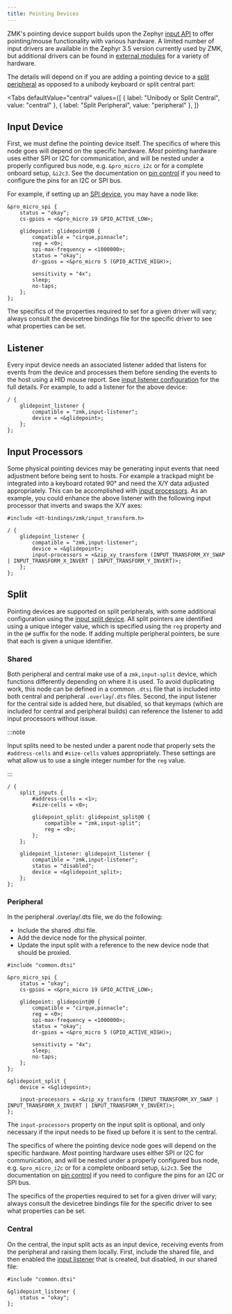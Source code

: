 ```yaml
---
title: Pointing Devices
---
```



ZMK's pointing device support builds upon the Zephyr [input API](https://docs.zephyrproject.org/3.5.0/services/input/index.html) to offer pointing/mouse functionality with various hardware. A limited number of input drivers are available in the Zephyr 3.5 version currently used by ZMK, but additional drivers can be found in [external modules](../../features/modules.mdx) for a variety of hardware.

The details will depend on if you are adding a pointing device to a [split peripheral](../../features/split-keyboards.md#central-and-peripheral-roles) as opposed to a unibody keyboard or split central part:

<Tabs
  defaultValue="central"
  values={[
    { label: "Unibody or Split Central", value: "central" },
    { label: "Split Peripheral", value: "peripheral" },
  ]}
>
  <TabItem value="central">

## Input Device

First, we must define the pointing device itself. The specifics of where this node goes will depend on the specific hardware. _Most_ pointing hardware uses either SPI or I2C for communication, and will be nested under a properly configured bus node, e.g. `&pro_micro_i2c` or for a complete onboard setup, `&i2c3`. See the documentation on [pin control](./pinctrl.mdx) if you need to configure the pins for an I2C or SPI bus.

For example, if setting up an [SPI device](https://github.com/zmkfirmware/zephyr/blob/v3.5.0%2Bzmk-fixes/dts/bindings/spi/spi-device.yaml), you may have a node like:

```dts
&pro_micro_spi {
    status = "okay";
    cs-gpios = <&pro_micro 19 GPIO_ACTIVE_LOW>;

    glidepoint: glidepoint@0 {
        compatible = "cirque,pinnacle";
        reg = <0>;
        spi-max-frequency = <1000000>;
        status = "okay";
        dr-gpios = <&pro_micro 5 (GPIO_ACTIVE_HIGH)>;

        sensitivity = "4x";
        sleep;
        no-taps;
    };
};
```

The specifics of the properties required to set for a given driver will vary; always consult the devicetree bindings file for the specific driver to see what properties can be set.

## Listener

Every input device needs an associated listener added that listens for events from the device and processes them before sending the events to the host using a HID mouse report. See [input listener configuration](../../config/pointing.md#input-listener) for the full details. For example, to add a listener for the above device:

```dts
/ {
    glidepoint_listener {
        compatible = "zmk,input-listener";
        device = <&glidepoint>;
    };
};
```

## Input Processors

Some physical pointing devices may be generating input events that need adjustment before being sent to hosts. For example a trackpad might be integrated into a keyboard rotated 90° and need the X/Y data adjusted appropriately. This can be accomplished with [input processors](../../keymaps/input-processors/index.md). As an example, you could enhance the above listener with the following input processor that inverts and swaps the X/Y axes:

```dts
#include <dt-bindings/zmk/input_transform.h>

/ {
    glidepoint_listener {
        compatible = "zmk,input-listener";
        device = <&glidepoint>;
        input-processors = <&zip_xy_transform (INPUT_TRANSFORM_XY_SWAP | INPUT_TRANSFORM_X_INVERT | INPUT_TRANSFORM_Y_INVERT)>;
    };
};
```

  </TabItem>
  <TabItem value="peripheral">

## Split

Pointing devices are supported on split peripherals, with some additional configuration using the [input split device](../../config/pointing.md#input-split). All split pointers are identified using a unique integer value, which is specified using the `reg` property and in the `@#` suffix for the node. If adding multiple peripheral pointers, be sure that each is given a unique identifier.

### Shared

Both peripheral and central make use of a `zmk,input-split` device, which functions differently depending on where it is used. To avoid duplicating work, this node can be defined in a common `.dtsi` file that is included into both central and peripheral `.overlay`/`.dts` files. Second, the input listener for the central side is added here, but disabled, so that keymaps (which are included for central and peripheral builds) can reference the listener to add input processors without issue.

:::note

Input splits need to be nested under a parent node that properly sets the `#address-cells` and `#size-cells` values appropriately. These settings are what allow us to use a single integer number for the `reg` value.

:::

```dts
/ {
    split_inputs {
        #address-cells = <1>;
        #size-cells = <0>;

        glidepoint_split: glidepoint_split@0 {
            compatible = "zmk,input-split";
            reg = <0>;
        };
    };

    glidepoint_listener: glidepoint_listener {
        compatible = "zmk,input-listener";
        status = "disabled";
        device = <&glidepoint_split>;
    };
};
```

### Peripheral

In the peripheral .overlay/.dts file, we do the following:

- Include the shared .dtsi file.
- Add the device node for the physical pointer.
- Update the input split with a reference to the new device node that should be proxied.

```dts
#include "common.dtsi"

&pro_micro_spi {
    status = "okay";
    cs-gpios = <&pro_micro 19 GPIO_ACTIVE_LOW>;

    glidepoint: glidepoint@0 {
        compatible = "cirque,pinnacle";
        reg = <0>;
        spi-max-frequency = <1000000>;
        status = "okay";
        dr-gpios = <&pro_micro 5 (GPIO_ACTIVE_HIGH)>;

        sensitivity = "4x";
        sleep;
        no-taps;
    };
};

&glidepoint_split {
    device = <&glidepoint>;

    input-processors = <&zip_xy_transform (INPUT_TRANSFORM_XY_SWAP | INPUT_TRANSFORM_X_INVERT | INPUT_TRANSFORM_Y_INVERT)>;
};
```

The `input-processors` property on the input split is optional, and only necessary if the input needs to be fixed up before it is sent to the central.

The specifics of where the pointing device node goes will depend on the specific hardware. _Most_ pointing hardware uses either SPI or I2C for communication, and will be nested under a properly configured bus node, e.g. `&pro_micro_i2c` or for a complete onboard setup, `&i2c3`. See the documentation on [pin control](./pinctrl.mdx) if you need to configure the pins for an I2C or SPI bus.

The specifics of the properties required to set for a given driver will vary; always consult the devicetree bindings file for the specific driver to see what properties can be set.

### Central

On the central, the input split acts as an input device, receiving events from the peripheral and raising them locally. First, include the shared file, and then enabled the [input listener](#listener) that is created, but disabled, in our shared file:

```dts
#include "common.dtsi"

&glidepoint_listener {
    status = "okay";
};
```

  </TabItem>
</Tabs>
